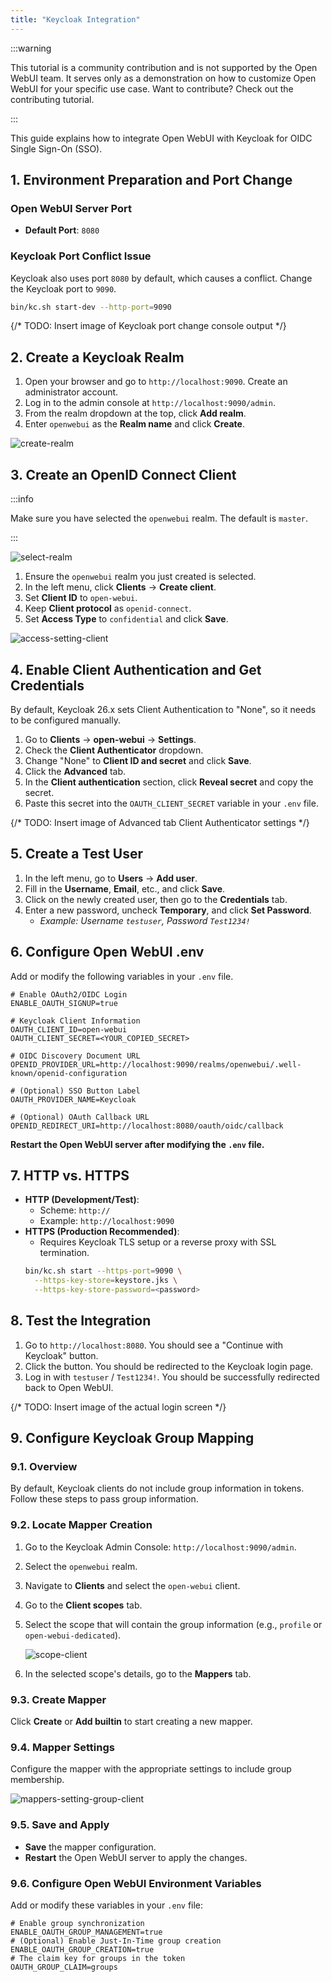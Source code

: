 ```yaml
---
title: "Keycloak Integration"
---
```


:::warning

This tutorial is a community contribution and is not supported by the Open WebUI team. It serves only as a demonstration on how to customize Open WebUI for your specific use case. Want to contribute? Check out the contributing tutorial.

:::

This guide explains how to integrate Open WebUI with Keycloak for OIDC Single Sign-On (SSO).

## 1. Environment Preparation and Port Change

### Open WebUI Server Port
- **Default Port**: `8080`

### Keycloak Port Conflict Issue
Keycloak also uses port `8080` by default, which causes a conflict. Change the Keycloak port to `9090`.

```bash
bin/kc.sh start-dev --http-port=9090
```
{/* TODO: Insert image of Keycloak port change console output */}

## 2. Create a Keycloak Realm

1.  Open your browser and go to `http://localhost:9090`. Create an administrator account.
2.  Log in to the admin console at `http://localhost:9090/admin`.
3.  From the realm dropdown at the top, click **Add realm**.
4.  Enter `openwebui` as the **Realm name** and click **Create**.

![create-realm](/images/features/auth/keycloak/create-realm.png)

## 3. Create an OpenID Connect Client

:::info

Make sure you have selected the `openwebui` realm. The default is `master`.

:::

![select-realm](/images/features/auth/keycloak/select-realm.png)

1.  Ensure the `openwebui` realm you just created is selected.
2.  In the left menu, click **Clients** → **Create client**.
3.  Set **Client ID** to `open-webui`.
4.  Keep **Client protocol** as `openid-connect`.
5.  Set **Access Type** to `confidential` and click **Save**.

![access-setting-client](/images/features/auth/keycloak/access-setting-client.png)

## 4. Enable Client Authentication and Get Credentials

By default, Keycloak 26.x sets Client Authentication to "None", so it needs to be configured manually.

1.  Go to **Clients** → **open-webui** → **Settings**.
2.  Check the **Client Authenticator** dropdown.
3.  Change "None" to **Client ID and secret** and click **Save**.
4.  Click the **Advanced** tab.
5.  In the **Client authentication** section, click **Reveal secret** and copy the secret.
6.  Paste this secret into the `OAUTH_CLIENT_SECRET` variable in your `.env` file.

{/* TODO: Insert image of Advanced tab Client Authenticator settings */}

## 5. Create a Test User

1.  In the left menu, go to **Users** → **Add user**.
2.  Fill in the **Username**, **Email**, etc., and click **Save**.
3.  Click on the newly created user, then go to the **Credentials** tab.
4.  Enter a new password, uncheck **Temporary**, and click **Set Password**.
    -   *Example: Username `testuser`, Password `Test1234!`*

## 6. Configure Open WebUI .env

Add or modify the following variables in your `.env` file.

```env
# Enable OAuth2/OIDC Login
ENABLE_OAUTH_SIGNUP=true

# Keycloak Client Information
OAUTH_CLIENT_ID=open-webui
OAUTH_CLIENT_SECRET=<YOUR_COPIED_SECRET>

# OIDC Discovery Document URL
OPENID_PROVIDER_URL=http://localhost:9090/realms/openwebui/.well-known/openid-configuration

# (Optional) SSO Button Label
OAUTH_PROVIDER_NAME=Keycloak

# (Optional) OAuth Callback URL
OPENID_REDIRECT_URI=http://localhost:8080/oauth/oidc/callback
```
**Restart the Open WebUI server after modifying the `.env` file.**

## 7. HTTP vs. HTTPS

-   **HTTP (Development/Test)**:
    -   Scheme: `http://`
    -   Example: `http://localhost:9090`
-   **HTTPS (Production Recommended)**:
    -   Requires Keycloak TLS setup or a reverse proxy with SSL termination.
    ```bash
    bin/kc.sh start --https-port=9090 \
      --https-key-store=keystore.jks \
      --https-key-store-password=<password>
    ```

## 8. Test the Integration

1.  Go to `http://localhost:8080`. You should see a "Continue with Keycloak" button.
2.  Click the button. You should be redirected to the Keycloak login page.
3.  Log in with `testuser` / `Test1234!`. You should be successfully redirected back to Open WebUI.

{/* TODO: Insert image of the actual login screen */}

## 9. Configure Keycloak Group Mapping

### 9.1. Overview
By default, Keycloak clients do not include group information in tokens. Follow these steps to pass group information.

### 9.2. Locate Mapper Creation
1.  Go to the Keycloak Admin Console: `http://localhost:9090/admin`.
2.  Select the `openwebui` realm.
3.  Navigate to **Clients** and select the `open-webui` client.
4.  Go to the **Client scopes** tab.
5.  Select the scope that will contain the group information (e.g., `profile` or `open-webui-dedicated`).

    ![scope-client](/images/features/auth/keycloak/scope-client.png)

6.  In the selected scope's details, go to the **Mappers** tab.

### 9.3. Create Mapper
Click **Create** or **Add builtin** to start creating a new mapper.

### 9.4. Mapper Settings
Configure the mapper with the appropriate settings to include group membership.

![mappers-setting-group-client](/images/features/auth/keycloak/mappers-setting-group-client.png)

### 9.5. Save and Apply
-   **Save** the mapper configuration.
-   **Restart** the Open WebUI server to apply the changes.

### 9.6. Configure Open WebUI Environment Variables
Add or modify these variables in your `.env` file:

```env
# Enable group synchronization
ENABLE_OAUTH_GROUP_MANAGEMENT=true
# (Optional) Enable Just-In-Time group creation
ENABLE_OAUTH_GROUP_CREATION=true
# The claim key for groups in the token
OAUTH_GROUP_CLAIM=groups
